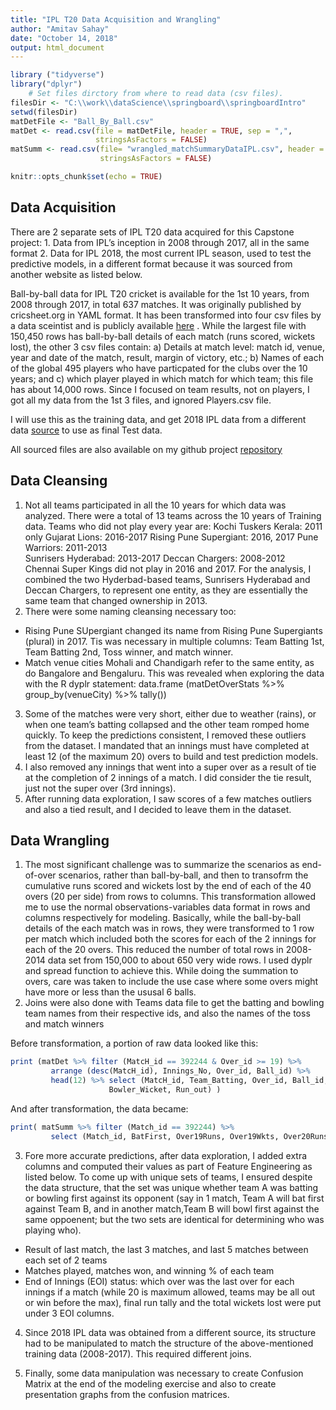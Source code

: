 ```yaml
---
title: "IPL T20 Data Acquisition and Wrangling"
author: "Amitav Sahay"
date: "October 14, 2018"
output: html_document
---
```


```r
library ("tidyverse")
library("dplyr")
    # Set files dirctory from where to read data (csv files). 
filesDir <- "C:\\work\\dataScience\\springboard\\springboardIntro"
setwd(filesDir)
matDetFile <- "Ball_By_Ball.csv"
matDet <- read.csv(file = matDetFile, header = TRUE, sep = ",",
                   stringsAsFactors = FALSE)
matSumm <- read.csv(file= "wrangled_matchSummaryDataIPL.csv", header = TRUE, sep = ",",
                    stringsAsFactors = FALSE)

knitr::opts_chunk$set(echo = TRUE)
```


## Data Acquisition

There are 2 separate sets of IPL T20 data acquired for this Capstone project:
1. Data from IPL's inception in 2008 through 2017, all in the same format
2. Data for IPL 2018, the most current IPL season, used to test the predictive models, in a different format because it was sourced from another website as listed below.

Ball-by-ball data for IPL T20 cricket is available for the 1st 10 years, from 2008 through 2017, in total 637 matches. It was originally published by cricsheet.org in YAML format. It has been transformed into four csv files by a data sceintist and is publicly available [here](https://data.world/raghu543/ipl-data-till-2017) . While the largest file with 150,450 rows has ball-by-ball details of each match (runs scored, wickets lost), the other 3 csv files contain: a) Details at match level: match id, venue, year and date of the match, result, margin of victory, etc.; b) Names of each of the global 495 players who have particpated for the clubs over the 10 years; and c) which player played in which match for which team; this file has about 14,000 rows. Since I focused on team results, not on players, I got all my data from the 1st 3 files, and ignored Players.csv file. 

I will use this as the training data, and get 2018 IPL data from a different data [source](https://www.kaggle.com/nowke9/ipldata/insights) to use as final Test data.

All sourced files are also available on my github project [repository](https://github.com/asahay001/springboardIntro)



## Data Cleansing

1. Not all teams participated in all the 10 years for which data was analyzed. There were a total of 13 teams across the 10 years of Training data. Teams who did not play every year are: 
        Kochi Tuskers Kerala:     2011  only 
        Gujarat Lions:            2016-2017
        Rising Pune Supergiant:   2016, 2017        Pune Warriors:      2011-2013  
        Sunrisers Hyderabad:      2013-2017         Deccan Chargers:    2008-2012  
        Chennai Super Kings did not play in 2016 and 2017. 
For the analysis, I combined the two Hyderbad-based teams, Sunrisers Hyderabad and Deccan Chargers, to represent one entity, as they are essentially the same team that changed ownership in 2013.
2. There were some naming cleansing necessary too:
  * Rising Pune SUpergiant changed its name from Rising Pune Supergiants (plural) in 2017. Tis was necessary in multiple columns: Team Batting 1st, Team Batting 2nd, Toss winner, and match winner. 
  * Match venue cities Mohali and Chandigarh refer to the same entity, as do Bangalore and Bengaluru. This was revealed when exploring the data with the R dyplr statement: 
  data.frame (matDetOverStats %>% group_by(venueCity) %>% tally())
3. Some of the matches were very short, either due to weather (rains), or when one team's batting collapsed and the other team romped home quickly. To keep the predictions consistent, I removed these outliers from the dataset. I mandated that an innings must have completed at least 12 (of the maximum 20) overs to build and test prediction models.
4. I also removed any innings that went into a super over as a result of tie at the completion of 2 innings of a match. I did consider the tie result, just not the super over (3rd innings). 
5. After running data exploration, I saw scores of a few matches outliers and also a tied result, and I decided to leave them in the dataset. 


## Data Wrangling

1. The most significant challenge was to summarize the scenarios as end-of-over scenarios, rather than ball-by-ball, and then to transofrm the cumulative runs scored and wickets lost by the end of each of the 40 overs (20 per side) from rows to columns. This transformation allowed me to use the normal observations-variables data format in rows and columns respectively for modeling. Basically, while the ball-by-ball details of the each match was in rows, they were transformed to 1 row per match which included both the scores for each of the 2 innings for each of the 20 overs. This reduced the number of total rows in 2008-2014 data set from 150,000 to about 650 very wide rows. I used dyplr and spread function to achieve this. While doing the summation to overs, care was taken to include the use case where some overs might have more or less than the ususal 6 balls. 
2. Joins were also done with Teams data file to get the batting and bowling team names from their respective ids, and also the names of the toss and match winners

Before transformation, a portion of raw data looked like this:
```r
print (matDet %>% filter (MatcH_id == 392244 & Over_id >= 19) %>% 
         arrange (desc(MatcH_id), Innings_No, Over_id, Ball_id) %>% 
         head(12) %>% select (MatcH_id, Team_Batting, Over_id, Ball_id, Runs_Scored,
                      Bowler_Wicket, Run_out) )

```
And after transformation, the data became:
```r

print( matSumm %>% filter (Match_id == 392244) %>% 
         select (Match_id, BatFirst, Over19Runs, Over19Wkts, Over20Runs, Over20Wkts) )

```

3. Fore more accurate predictions, after data exploration, I added extra columns and computed their values as part of Feature Engineering as listed below. To come up with unique sets of teams, I ensured despite the data structure, that the set was unique whether team A was batting or bowling first against its opponent (say in 1 match, Team A will bat first against Team B, and in another match,Team B will bowl first against the same oppoenent; but the two sets are identical for determining who was playing who).
  * Result of last match, the last 3 matches, and last 5 matches between each set of 2 teams
  * Matches played, matches won, and winning % of each team
  * End of Innings (EOI) status: which over was the last over for each innings if a match (while 20 is maximum allowed, teams may be all out or win before the max), final run tally and the total wickets lost were put under 3 EOI columns. 

4. Since 2018 IPL data was obtained from a different source, its structure had to be manipulated to match the structure of the above-mentioned training data (2008-2017). This required different joins. 

5. Finally, some data manipulation was necessary to create Confusion Matrix at the end of the modeling exercise and also to create presentation graphs from the confusion matrices. 


  













